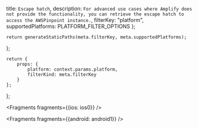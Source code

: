   title: `Escape hatch`,
  description: `For advanced use cases where Amplify does not provide the functionality, you can retrieve the escape hatch to access the AWSPinpoint instance.`,
  filterKey: "platform",
  supportedPlatforms: PLATFORM_FILTER_OPTIONS
};
      


    return generateStaticPaths(meta.filterKey, meta.supportedPlatforms);
};

    return {
        props: {
            platform: context.params.platform,
            filterKind: meta.filterKey
        }
    };
};


<Fragments fragments={{ios: ios0}} />


<Fragments fragments={{android: android1}} />
